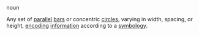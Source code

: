 noun

Any set of [[parallel]] [[bar]]s or concentric [[circle]]s, varying in width, spacing, or height, [[encode|encoding]] [[information]] according to a [[symbology]].